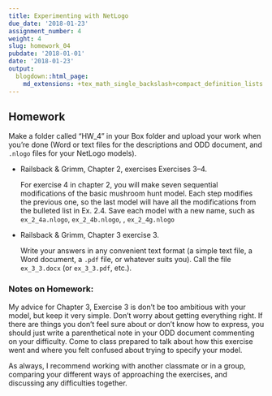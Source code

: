 ```yaml
---
title: Experimenting with NetLogo
due_date: '2018-01-23'
assignment_number: 4
weight: 4
slug: homework_04
pubdate: '2018-01-01'
date: '2018-01-23'
output:
  blogdown::html_page:
    md_extensions: +tex_math_single_backslash+compact_definition_lists
---
```

## Homework
Make a folder called "HW_4" in your Box folder and upload your work when you're done (Word or text files for the descriptions and ODD document, and `.nlogo` files for your NetLogo models).

* Railsback & Grimm, Chapter 2, exercises Exercises 3--4.

  For exercise 4 in chapter 2, you will make seven sequential modifications of the basic mushroom hunt model. Each step modifies the previous one, so the last model will have all the modifications from the bulleted list in Ex. 2.4. Save each model with a new name, such as `ex_2_4a.nlogo`, `ex_2_4b.nlogo`, \dots, `ex_2_4g.nlogo`

* Railsback & Grimm, Chapter 3 exercise 3.

  Write your answers in any convenient text format (a simple text file, a Word document, a `.pdf` file, or whatever suits you). Call the file `ex_3_3.docx` (or `ex_3_3.pdf`, etc.).

### Notes on Homework:

My advice for Chapter 3, Exercise 3 is don't be too ambitious with your model, but keep it very
simple. Don't worry about getting everything right. If there are things you don't feel sure about or
don't know how to express, you should just write a parenthetical note in your ODD document commenting
on your difficulty. Come to class prepared to talk about how this exercise went and where
you felt confused about trying to specify your model.

As always, I recommend working with another classmate or in a group, comparing your different ways of approaching the exercises, and discussing any difficulties together.
